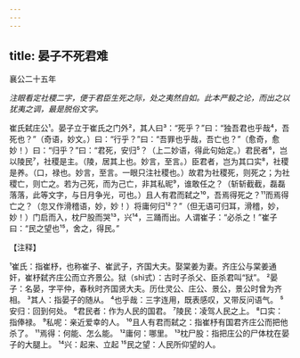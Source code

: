 ```yaml
---
---
---
```

title: 晏子不死君难
---



襄公二十五年

*注眼看定社稷二字，便于君臣生死之际，处之夷然自如。此本严毅之论，而出之以犹夷之调，最是脱俗文字。*

崔氏弑庄公¹。晏子立于崔氏之门外²，其人曰³：“死乎？”曰：“独吾君也乎哉⁴，吾死也？”（奇语，妙文。）曰：“行乎？”曰：“吾罪也乎哉，吾亡也？”（愈奇，愈妙！）曰：“归乎？”曰：“君死，安归⁵？（上二妙语，得此句始定。）君民者⁶，岂以陵民⁷，社稷是主。（陵，居其上也。妙言，至言。）臣君者，岂为其口实⁸，社稷是养。（口，禄也。妙言，至言。一眼只注社稷也。）故君为社稷死，则死之；为社稷亡，则亡之。若为己死，而为己亡，非其私昵⁹，谁敢任之？（斩斩截截，磊磊落落，此等文字，与日月争光，可也。）且人有君而弑之¹⁰，吾焉得死之？¹¹而焉得亡之？（忽又作滑稽语，妙，妙！）将庸何归¹²？”（但无语可归耳，滑稽，妙，妙！）门启而入，枕尸股而哭¹³，兴¹⁴，三踊而出。人谓崔子：“必杀之！”崔子曰：“民之望也¹⁵，舍之，得民。”

【注释】

¹崔氏：指崔杼，也称崔子、崔武子，齐国大夫。娶棠姜为妻。齐庄公与棠姜通奸，崔杼弑齐庄公而立齐景公。狱（shì式）：古时子杀父、臣杀君叫“狱”。
²晏子：名晏，字平仲，春秋时齐国贤大夫。历仕灵公、庄公、景公，景公时曾为齐相。
³其人：指晏子的随从。
⁴也乎哉：三字连用，既表感叹，又带反问语气。
⁵安归：回到何处。
⁶君民者：作为人民的国君。
⁷陵民：凌驾人民之上。
⁸口实：指俸禄。
⁹私呢：亲近爱幸的人。
¹⁰且人有君而弑之：指崔杼有国君齐庄公而把他杀了。
¹¹焉得：何能、怎么能。
¹²庸何：哪里。
¹³枕尸股：指把庄公的尸体枕在晏子的大腿上。
¹⁴兴：起来、立起
¹⁵民之望：人民所仰望的人。